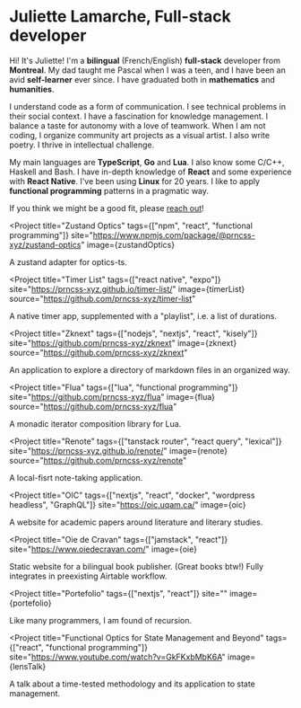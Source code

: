 
<Flex direction="y" gap={10}>
<MainText>

# Juliette Lamarche, Full-stack developer

Hi! It's Juliette! I'm a **bilingual** (French/English) **full-stack** developer from **Montreal**. My dad taught me Pascal when I was a teen, and I have been an avid **self-learner** ever since. I have graduated both in **mathematics** and **humanities**. 


I understand code as a form of communication. I see technical problems in their social context. I have a fascination for knowledge management. I balance a taste for autonomy with a love of teamwork. When I am not coding, I organize community art projects as a visual artist. I also write poetry. I thrive in intellectual challenge.


My main languages are **TypeScript**, **Go** and **Lua**. I also know some C/C++, Haskell and Bash. I have in-depth knowledge of **React** and some experience with **React Native**. I've been using **Linux** for 20 years. I like to apply **functional programming** patterns in a pragmatic way.


If you think we might be a good fit, please [reach out](mailto:juliette.lamarche.xyz@gmail.com)!
</MainText>

<PackagesSection>

<Project 
  title="Zustand Optics" 
  tags={["npm", "react", "functional programming"]}
  site="https://www.npmjs.com/package/@prncss-xyz/zustand-optics"
  image={zustandOptics}
>

 A zustand adapter for optics-ts.

</Project>

</PackagesSection>

<ProjectsSection>

<Project 
  title="Timer List" 
  tags={["react native", "expo"]} 
  site="https://prncss-xyz.github.io/timer-list/"
  image={timerList}
  source="https://github.com/prncss-xyz/timer-list"
>

A native timer app, supplemented with a "playlist", i.e. a list of durations. 

</Project>

<Project 
  title="Zknext" 
  tags={["nodejs", "nextjs", "react", "kisely"]} 
  site="https://github.com/prncss-xyz/zknext"
  image={zknext}
  source="https://github.com/prncss-xyz/zknext"
>

An application to explore a directory of markdown files in an organized way. 

</Project>

<Project
  title="Flua"
  tags={["lua", "functional programming"]}
  site="https://github.com/prncss-xyz/flua"
  image={flua}
  source="https://github.com/prncss-xyz/flua"
>

A monadic iterator composition library for Lua.

</Project>

<Project
  title="Renote"
  tags={["tanstack router", "react query", "lexical"]}
  site="https://prncss-xyz.github.io/renote/"
  image={renote}
  source="https://github.com/prncss-xyz/renote"
>

A local-fisrt note-taking application.

</Project>

</ProjectsSection>

<RealizationsSection>

<Project 
  title="OIC" 
  tags={["nextjs", "react", "docker", "wordpress headless", "GraphQL"]} 
  site="https://oic.uqam.ca/"
  image={oic}
>

A website for academic papers around literature and literary studies.

</Project>

<Project 
  title="Oie de Cravan" 
  tags={["jamstack", "react"]} 
  site="https://www.oiedecravan.com/"
  image={oie}
>

Static website for a bilingual book publisher. (Great books btw!) Fully integrates in preexisting Airtable workflow.

</Project>

<Project 
  title="Portefolio" 
  tags={["nextjs", "react"]} 
  site=""
  image={portefolio}
>

Like many programmers, I am found of recursion.

</Project>

</RealizationsSection>

<TalksSection>

<Project
  title="Functional Optics for State Management and Beyond"
  tags={["react", "functional programming"]}
  site="https://www.youtube.com/watch?v=GkFKxbMbK6A"
  image={lensTalk}
>

A talk about a time-tested methodology and its application to state management.

</Project>

</TalksSection>
</Flex>

